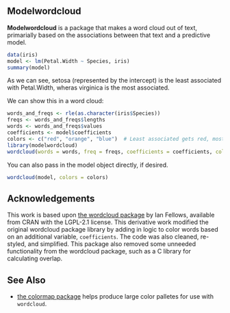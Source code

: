 ## Modelwordcloud

**Modelwordcloud** is a package that makes a word cloud out of text, primarially based on the associations between that text and a predictive model.

```R
data(iris)
model <- lm(Petal.Width ~ Species, iris)
summary(model)
```

As we can see, setosa (represented by the intercept) is the least associated with Petal.Width, wheras virginica is the most associated.

We can show this in a word cloud:

```R
words_and_freqs <- rle(as.character(iris$Species))
freqs <- words_and_freqs$lengths
words <- words_and_freqs$values
coefficients <- model$coefficients
colors <- c("red", "orange", "blue")  # Least associated gets red, most associated gets blue.
library(modelwordcloud)
wordcloud(words = words, freq = freqs, coefficients = coefficients, colors = colors)
```

You can also pass in the model object directly, if desired.

```R
wordcloud(model, colors = colors)
```

## Acknowledgements

This work is based upon [the wordcloud package](https://cran.r-project.org/web/packages/wordcloud/index.html) by Ian Fellows, available from CRAN with the LGPL-2.1 license. This derivative work modified the original wordcloud package library by adding in logic to color words based on an additional variable, `coefficients`. The code was also cleaned, re-styled, and simplified. This package also removed some unneeded functionality from the wordcloud package, such as a C library for calculating overlap.

## See Also

* [the colormap package](https://github.com/bhaskarvk/colormap) helps produce large color palletes for use with `wordcloud`.

